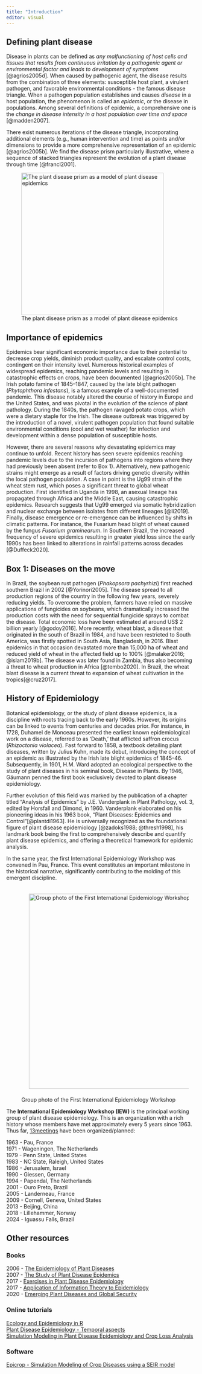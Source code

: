 ```yaml
---
title: "Introduction"
editor: visual
---
```


## Defining plant disease

Disease in plants can be defined as *any malfunctioning of host cells and tissues that results from continuous irritation by a pathogenic agent or environmental factor and leads to development of symptoms* [@agrios2005d]. When caused by pathogenic agent, the disease results from the combination of three elements: susceptible host plant, a virulent pathogen, and favorable environmental conditions - the famous disease triangle. When a pathogen population establishes and causes *disease* in a host population, the phenomenon is called an *epidemic*, or the disease in populations. Among several definitions of epidemic, a comprehensive one is the *change in disease intensity in a host population over time and space* [@madden2007].

There exist numerous iterations of the disease triangle, incorporating additional elements (e.g., human intervention and time) as points and/or dimensions to provide a more comprehensive representation of an epidemic [@agrios2005b]. We find the disease prism particularly illustrative, where a sequence of stacked triangles represent the evolution of a plant disease through time [@francl2001].

![The plant disease prism as a model of plant disease epidemics](imgs/prism.png){#fig-prism fig-align="center" width="377"}

## Importance of epidemics

Epidemics bear significant economic importance due to their potential to decrease crop yields, diminish product quality, and escalate control costs, contingent on their intensity level. Numerous historical examples of widespread epidemics, reaching pandemic levels and resulting in catastrophic effects on crops, have been documented [@agrios2005b]. The Irish potato famine of 1845--1847, caused by the late blight pathogen (*Phytophthora infestans*), is a famous example of a well-documented pandemic. This disease notably altered the course of history in Europe and the United States, and was pivotal in the evolution of the science of plant pathology. During the 1840s, the pathogen ravaged potato crops, which were a dietary staple for the Irish. The disease outbreak was triggered by the introduction of a novel, virulent pathogen population that found suitable environmental conditions (cool and wet weather) for infection and development within a dense population of susceptible hosts.

However, there are several reasons why devastating epidemics may continue to unfold. Recent history has seen severe epidemics reaching pandemic levels due to the incursion of pathogens into regions where they had previously been absent (refer to Box 1). Alternatively, new pathogenic strains might emerge as a result of factors driving genetic diversity within the local pathogen population. A case in point is the Ug99 strain of the wheat stem rust, which poses a significant threat to global wheat production. First identified in Uganda in 1998, an asexual lineage has propagated through Africa and the Middle East, causing catastrophic epidemics. Research suggests that Ug99 emerged via somatic hybridization and nuclear exchange between isolates from different lineages [@li2019]. Finally, disease emergence or re-emergence can be influenced by shifts in climatic patterns. For instance, the Fusarium head blight of wheat caused by the fungus *Fusarium graminearum*. In Southern Brazil, the increased frequency of severe epidemics resulting in greater yield loss since the early 1990s has been linked to alterations in rainfall patterns across decades [@Duffeck2020].

::: callout-note
## Box 1: Diseases on the move

In Brazil, the soybean rust pathogen (*Phakopsora pachyrhizi*) first reached southern Brazil in 2002 [@Yorinori2005]. The disease spread to all production regions of the country in the following few years, severely reducing yields. To overcome the problem, farmers have relied on massive applications of fungicides on soybeans, which dramatically increased the production costs with the need for sequential fungicide sprays to combat the disease. Total economic loss have been estimated at around US\$ 2 billion yearly [@godoy2016]. More recently, wheat blast, a disease that originated in the south of Brazil in 1984, and have been restricted to South America, was firstly spotted in South Asia, Bangladesh, in 2016. Blast epidemics in that occasion devastated more than 15,000 ha of wheat and reduced yield of wheat in the affected field up to 100% [@malaker2016; @islam2019b]. The disease was later found in Zambia, thus also becoming a threat to wheat production in Africa [@tembo2020]. In Brazil, the wheat blast disease is a current threat to expansion of wheat cultivation in the tropics[@cruz2017].
:::

## History of Epidemiology

Botanical epidemiology, or the study of plant disease epidemics, is a discipline with roots tracing back to the early 1960s. However, its origins can be linked to events from centuries and decades prior. For instance, in 1728, Duhamel de Monceau presented the earliest known epidemiological work on a disease, referred to as 'Death,' that afflicted saffron crocus (*Rhizoctonia violacea*). Fast forward to 1858, a textbook detailing plant diseases, written by Julius Kuhn, made its debut, introducing the concept of an epidemic as illustrated by the Irish late blight epidemics of 1845-46. Subsequently, in 1901, H.M. Ward adopted an ecological perspective to the study of plant diseases in his seminal book, Disease in Plants. By 1946, Gäumann penned the first book exclusively devoted to plant disease epidemiology.

Further evolution of this field was marked by the publication of a chapter titled "Analysis of Epidemics" by J.E. Vanderplank in Plant Pathology, vol. 3, edited by Horsfall and Dimond, in 1960. Vanderplank elaborated on his pioneering ideas in his 1963 book, "Plant Diseases: Epidemics and Control"[@plantdi1963]. He is universally recognized as the foundational figure of plant disease epidemiology [@zadoks1988; @thresh1998], his landmark book being the first to comprehensively describe and quantify plant disease epidemics, and offering a theoretical framework for epidemic analysis.

In the same year, the first International Epidemiology Workshop was convened in Pau, France. This event constitutes an important milestone in the historical narrative, significantly contributing to the molding of this emergent discipline.

![Group photo of the First International Epidemiology Workshop](imgs/iew1.png){#fig-iew1 style="padding:20px" fig-align="center" width="517"}

The **International Epidemiology Workshop (IEW)** is the principal working group of plant disease epidemiology. This is an organization with a rich history whose members have met approximately every 5 years since 1963. Thus far, [13 ](https://iew13.net/about.html)[meetings](https://iew13.netlify.app/about.html) have been organized/planned:

1963 - Pau, France\
1971 - Wageningen, The Netherlands\
1979 - Penn State, United States\
1983 - NC State, Raleigh, United States\
1986 - Jerusalem, Israel\
1990 - Giessen, Germany\
1994 - Papendal, The Netherlands\
2001 - Ouro Preto, Brazil\
2005 - Landerneau, France\
2009 - Cornell, Geneva, United States\
2013 - Beijing, China\
2018 - Lillehammer, Norway\
2024 - Iguassu Falls, Brazil

## Other resources

### Books

2006 - [The Epidemiology of Plant Diseases](https://link.springer.com/book/10.1007/1-4020-4581-6)\
2007 - [The Study of Plant Disease Epidemics](https://apsjournals.apsnet.org/doi/book/10.1094/9780890545058)\
2017 - [Exercises in Plant Disease Epidemiology](https://apsjournals.apsnet.org/doi/book/10.1094/9780890544426)\
2017 - [Application of Information Theory to Epidemiology](https://apsjournals.apsnet.org/doi/book/10.1094/9780890544877)\
2020 - [Emerging Plant Diseases and Global Security](https://apsjournals.apsnet.org/doi/book/10.1094/9780890546383)\

### Online tutorials

[Ecology and Epidemiology in R](https://www.apsnet.org/edcenter/disimpactmngmnt/topc/EcologyAndEpidemiologyInR/Pages/default.aspx)\
[Plant Disease Epidemiology - Temporal aspects](https://www.apsnet.org/edcenter/disimpactmngmnt/topc/EpidemiologyTemporal/Pages/default.aspx)\
[Simulation Modeling in Plant Disease Epidemiology and Crop Loss Analysis](https://www.apsnet.org/edcenter/disimpactmngmnt/topc/BotanicalEpidemiology/Pages/default.aspx)

### Software

[Epicrop - Simulation Modeling of Crop Diseases using a SEIR model](http://adamhsparks.github.io/epicrop/)
